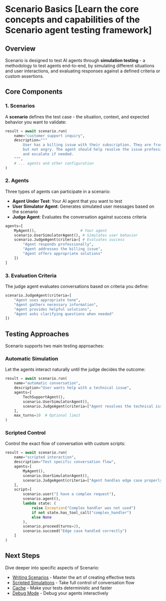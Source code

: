 # Scenario Basics [Learn the core concepts and capabilities of the Scenario agent testing framework]

## Overview

Scenario is designed to test AI agents through **simulation testing** - a methodology to test agents end-to-end, by simulating different situations and user interactions, and evaluating responses against a defined criteria or custom assertions.

## Core Components

### 1. Scenarios
A **scenario** defines the test case - the situation, context, and expected behavior you want to validate:

```python
result = await scenario.run(
    name="customer support inquiry",
    description="""
        User has a billing issue with their subscription. They are frustrated
        but not angry. The agent should help resolve the issue professionally
        and escalate if needed.
    """,
    # ... agents and other configuration
)
```

### 2. Agents
Three types of agents can participate in a scenario:

- **Agent Under Test**: Your AI agent that you want to test
- **User Simulator Agent**: Generates simulated user messages based on the scenario
- **Judge Agent**: Evaluates the conversation against success criteria

```python
agents=[
    MyAgent(),                    # Your agent
    scenario.UserSimulatorAgent(), # Simulates user behavior
    scenario.JudgeAgent(criteria=[ # Evaluates success
        "Agent responds professionally",
        "Agent addresses the billing issue",
        "Agent offers appropriate solutions"
    ])
]
```

### 3. Evaluation Criteria
The judge agent evaluates conversations based on criteria you define:

```python
scenario.JudgeAgent(criteria=[
    "Agent uses appropriate tone",
    "Agent gathers necessary information",
    "Agent provides helpful solutions",
    "Agent asks clarifying questions when needed"
])
```

## Testing Approaches

Scenario supports two main testing approaches:

### Automatic Simulation
Let the agents interact naturally until the judge decides the outcome:

```python
result = await scenario.run(
    name="automatic conversation",
    description="User wants help with a technical issue",
    agents=[
        TechSupportAgent(),
        scenario.UserSimulatorAgent(),
        scenario.JudgeAgent(criteria=["Agent resolves the technical issue"])
    ],
    max_turns=10  # Optional limit
)
```

### Scripted Control
Control the exact flow of conversation with custom scripts:

```python
result = await scenario.run(
    name="scripted interaction",
    description="Test specific conversation flow",
    agents=[
        MyAgent(),
        scenario.UserSimulatorAgent(),
        scenario.JudgeAgent(criteria=["Agent handles edge case properly"])
    ],
    script=[
        scenario.user("I have a complex request"),
        scenario.agent(),
        lambda state: (
            raise Exception("Complex handler was not used")
            if not state.has_tool_call("complex_handler")
            else None
        ),
        scenario.proceed(turns=2),
        scenario.succeed("Edge case handled correctly")
    ]
)
```

## Next Steps

Dive deeper into specific aspects of Scenario:

- [Writing Scenarios](./writing-scenarios) - Master the art of creating effective tests
- [Scripted Simulations](./scripted-simulations) - Take full control of conversation flow
- [Cache](./cache) - Make your tests deterministic and faster
- [Debug Mode](./debug-mode) - Debug your agents interactively